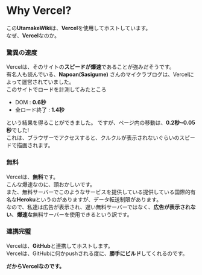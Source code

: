 # Why Vercel?
この**UtamakeWiki**は、**Vercel**を使用してホストしています。  
なぜ、**Vercel**なのか。

### 驚異の速度
Vercelは、そのサイトの**スピードが爆速**であることが強みだそうです。  
有名人も読んでいる、**Napoan(Sasigume)** さんのマイクラブログは、Vercelによって運営されていました。  
このサイトでロードを計測してみたところ
 - DOM : **0.6秒**
 - 全ロード終了 : **1.4秒**

という結果を得ることができました。
ですが、ページ内の移動は、**0.2秒~0.05秒**でした!  
これは、ブラウザーでアクセスすると、クルクルが表示されないぐらいのスピードで描画されます。  

### 無料
Vercelは、**無料**です。  
こんな爆速なのに、頭おかしいです。  
また、無料サーバーでこのようなサービスを提供している提供している国際的有名な**Heroku**というのがありますが、データ転送制限があります。  
なので、私達は広告が表示され、遅い無料サーバーではなく、**広告が表示されない**、**爆速な**無料サーバーを使用できるという訳です。  

### 連携完璧
Vercelは、**GitHub**と連携してホストします。  
Vercelは、GitHubに何かpushされる度に、**勝手にビルド**してくれるのです。

**だからVercelなのです。**
